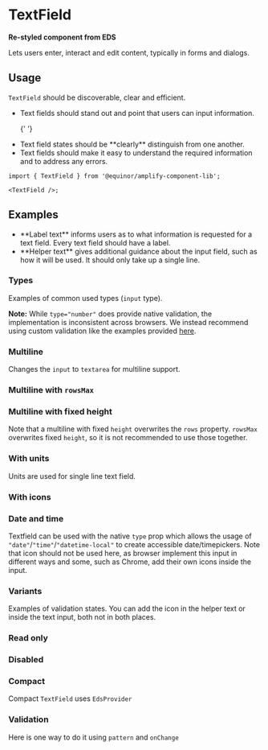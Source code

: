 
# TextField

**Re-styled component from EDS**

Lets users enter, interact and edit content, typically in forms and dialogs.

<Links
  ariaUrl="https://www.w3.org/TR/2017/REC-wai-aria-1.1-20171214/#textbox"
  figmaUrl="https://www.figma.com/file/0bGXR2sCwMVSDNyyzu5BXrO5/UI%E2%80%94User-Interface?node-id=18618%3A6"
  sourceUrl="https://github.com/equinor/design-system/blob/develop/packages/eds-core-react/src/components/TextField/TextField.tsx"
  edsSBUrl="https://storybook.eds.equinor.com/?path=/docs/inputs-textfield--docs"
/>

<Primary />

<Controls />

## Usage

`TextField` should be discoverable, clear and efficient.

<ul>
  <li>
    Text fields should stand out and point that users can input information.
  </li>

{' '}

<li>Text field states should be **clearly** distinguish from one another.</li>

  <li>
    Text fields should make it easy to understand the required information and
    to address any errors.
  </li>
</ul>

```tsx
import { TextField } from '@equinor/amplify-component-lib';

<TextField />;
```

## Examples

<ul>
  <li>
    **Label text** informs users as to what information is requested for a text
    field. Every text field should have a label.
  </li>

  <li>
    **Helper text** gives additional guidance about the input field, such as how
    it will be used. It should only take up a single line.
  </li>
</ul>

### Types

Examples of common used types (`input` type).

<Canvas of={ComponentStories.Types} />

**Note:** While `type="number"` does provide native validation, the implementation is inconsistent across browsers. We instead recommend using custom validation like the examples provided [here](?path=/docs/inputs-textfield--validation).

### Multiline

Changes the `input` to `textarea` for multiline support.

<Canvas of={ComponentStories.Multiline} />

### Multiline with `rowsMax`

<Canvas of={ComponentStories.MultilineRowsMax} />

### Multiline with fixed height

Note that a multiline with fixed `height` overwrites the `rows` property. `rowsMax` overwrites fixed `height`,
so it is not recommended to use those together.

<Canvas of={ComponentStories.MultilineFixedHeight} />

### With units

Units are used for single line text field.

<Canvas of={ComponentStories.WithUnit} />

### With icons

<Canvas of={ComponentStories.WithIcons} />

### Date and time

Textfield can be used with the native `type` prop which allows the usage of `"date"`/`"time"`/`"datetime-local"` to create accessible date/timepickers.
Note that icon should not be used here, as browser implement this input in different ways and some, such as Chrome, add their own icons inside the input.

<Canvas of={ComponentStories.Datepicker} />

### Variants

Examples of validation states. You can add the icon in the helper text or inside the text input, both not in both places.

<Canvas of={ComponentStories.Variants} />

### Read only

<Canvas of={ComponentStories.ReadOnly} />

### Disabled

<Canvas of={ComponentStories.Disabled} />

### Compact

Compact `TextField` uses `EdsProvider`

<Canvas of={ComponentStories.Compact} />

### Validation

Here is one way to do it using `pattern` and `onChange`

<Canvas of={ComponentStories.Validation} />

